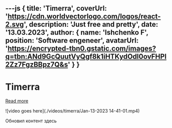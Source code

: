 ---js
{
    title: 'Timerra',
    coverUrl: 'https://cdn.worldvectorlogo.com/logos/react-2.svg',
    description: 'Just free and pretty',
    date: '13.03.2023',
    author: {
        name: 'Ishchenko F',
        position: 'Software engeneer',
        avatarUrl: 'https://encrypted-tbn0.gstatic.com/images?q=tbn:ANd9GcQuutVyQgf8k1iHTKydOdl0ovFHPl2Zz7FgzBBpz7Q&s'
    }
}
---

# Timerra

[Read more](https://timerra.io/)

![video goes here](./videos/timerra/Jan-13-2023 14-41-01.mp4)

Обновил контент здесь